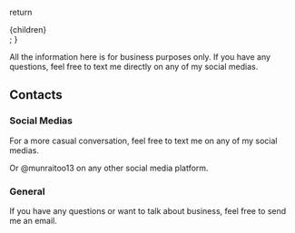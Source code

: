 
  return <div className="mdx-content">{children}</div>;
}

All the information here is for business purposes only. If you have any questions, feel free to text me directly on any of my social medias.

## Contacts

### Social Medias

For a more casual conversation, feel free to text me on any of my social medias.

<Socials />

Or @munraitoo13 on any other social media platform.

### General

If you have any questions or want to talk about business, feel free to send me an email.

<ContactForm />
